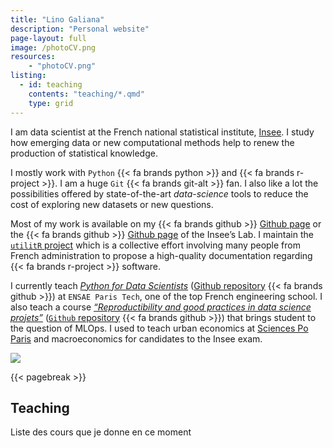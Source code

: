 ```yaml
---
title: "Lino Galiana"
description: "Personal website"
page-layout: full
image: /photoCV.png
resources:
    - "photoCV.png"
listing: 
  - id: teaching
    contents: "teaching/*.qmd"
    type: grid
---
```


::: {.column-page-inset}
::: {.column-page-inset-left}

I am data scientist 
at the French national statistical institute, [Insee](https://www.insee.fr/fr/accueil).
I study how emerging data or new computational methods help to renew
the production of statistical knowledge. 

I mostly work with `Python` {{< fa brands python >}}
and {{< fa brands r-project >}}. 
I am a huge `Git` {{< fa brands git-alt >}} fan.
I also like a lot 
the possibilities offered by state-of-the-art _data-science_ tools to
reduce the cost of exploring new datasets or new questions.

Most of my work is available on my {{< fa brands github >}} [Github page](https://github.com/linogaliana) or
the {{< fa brands github >}} [Github page](https://github.com/inseefrlab)
of the Insee's Lab. 
I maintain the [`utilitR` project](https://www.utilitr.org/) which is a collective effort involving many people from French administration to propose a high-quality documentation regarding {{< fa brands r-project >}} software.

I currently teach [*Python for Data Scientists*](https://pythonds.linogaliana.fr/) 
([Github repository](https://github.com/linogaliana/python-datascientist) {{< fa brands github >}})
at `ENSAE Paris Tech`,
one of the top French engineering school.
I also teach a course [_"Reproductibility and good practices in data science projets"_](https://ensae-reproductibilite.netlify.app/)
([`Github` repository](https://github.com/linogaliana/ensae-reproductibilite-website) {{< fa brands github >}})
that brings student to the question of MLOps.
I used to teach urban economics at [Sciences Po Paris](https://www.sciencespo.fr/en/) and 
macroeconomics for candidates to the Insee exam. 

:::

<div class="column-margin column-container">
![](PhotoCV.png){.rounded}
</div>
:::

{{< pagebreak >}}

::: {.column-page-inset .text-center}
```{=html}
<a class="btn btn-outline-dark", href="https://twitter.com/linogaliana" target="_blank" rel="noopener noreferrer">
    <i class="bi bi-twitter" role='img' aria-label='Twitter'></i>
</a>

<a class="btn btn-outline-dark", href="https://github.com/linogaliana" target="_blank" rel="noopener noreferrer">
    <i class="bi bi-github" role='img' aria-label='Github'></i>
</a>

<a class="btn btn-outline-dark", href="https://www.linkedin.com/in/linogaliana/" target="_blank" rel="noopener noreferrer">
    <i class="bi bi-linkedin" role='img' aria-label='LinkedIn'></i>
</a>
```
:::

## Teaching

Liste des cours que je donne en ce moment

:::{#teaching}
:::